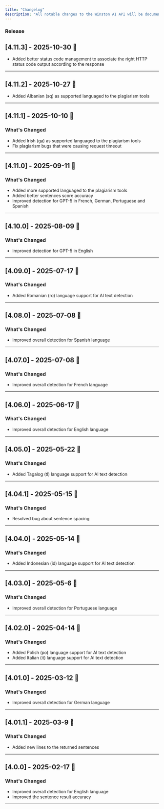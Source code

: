 ```yaml
---
title: "Changelog"
description: "All notable changes to the Winston AI API will be documented in this file."
---
```



### Release

## [4.11.3] - 2025-10-30 🎃
- Added better status code management to associate the right HTTP status code output according to the response
---

## [4.11.2] - 2025-10-27 🚀
- Added Albanian (sq) as supported languaged to the plagiarism tools
---

## [4.11.1] - 2025-10-10 🚀

### What's Changed
- Added Irish (ga) as supported languaged to the plagiarism tools
- Fix plagiarism bugs that were causing request timeout
---

## [4.11.0] - 2025-09-11 🚀

### What's Changed
- Added more supported languaged to the plagiarism tools
- Added better sentences score accuracy
- Improved detection for GPT-5 in French, German, Portuguese and Spanish
---

## [4.10.0] - 2025-08-09 🚀

### What's Changed
- Improved detection for GPT-5 in English
---

## [4.09.0] - 2025-07-17 🚀

### What's Changed
- Added Romanian (ro) language support for AI text detection
---

## [4.08.0] - 2025-07-08 🚀

### What's Changed
- Improved overall detection for Spanish language
---

## [4.07.0] - 2025-07-08 🚀

### What's Changed
- Improved overall detection for French language
---

## [4.06.0] - 2025-06-17 🚀

### What's Changed
- Improved overall detection for English language
---

## [4.05.0] - 2025-05-22 🚀

### What's Changed
- Added Tagalog (tl) language support for AI text detection
---


## [4.04.1] - 2025-05-15 🚀

### What's Changed
- Resolved bug about sentence spacing
---

## [4.04.0] - 2025-05-14 🚀

### What's Changed
- Added Indonesian (id) language support for AI text detection
---

## [4.03.0] - 2025-05-6 🚀

### What's Changed
- Improved overall detection for Portuguese language 
---

## [4.02.0] - 2025-04-14 🚀

### What's Changed
- Added Polish (po) language support for AI text detection
- Added Italian (it) language support for AI text detection
---

## [4.01.0] - 2025-03-12 🚀

### What's Changed
- Improved overall detection for German language
---

## [4.01.1] - 2025-03-9 🚀

### What's Changed
- Added new lines to the returned sentences
---

## [4.0.0] - 2025-02-17 🚀

### What's Changed
- Improved overall detection for English language
- Improved the sentence result accuracy
---



